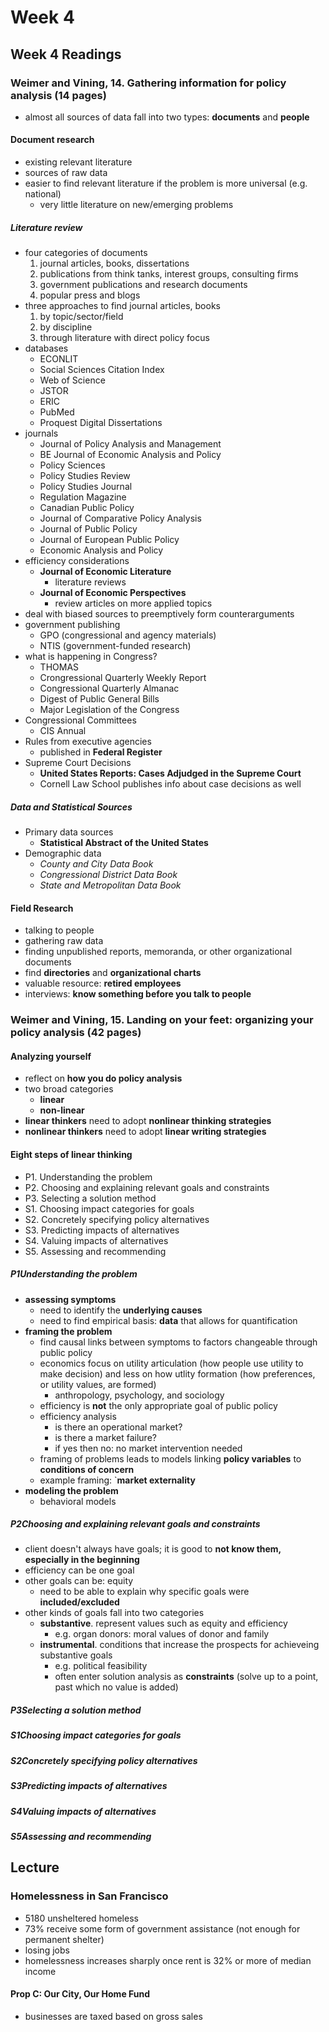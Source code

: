 # Week 4

## Week 4 Readings

### Weimer and Vining, 14. Gathering information for policy analysis (14 pages)
- almost all sources of data fall into two types: **documents** and **people**

#### Document research
- existing relevant literature
- sources of raw data
- easier to find relevant literature if the problem is more universal (e.g. national)
  - very little literature on new/emerging problems

##### Literature review
- four categories of documents
  1. journal articles, books, dissertations
  2. publications from think tanks, interest groups, consulting firms
  3. government publications and research documents
  4. popular press and blogs
- three approaches to find journal articles, books
    1. by topic/sector/field
    2. by discipline
    3. through literature with direct policy focus
- databases
  - ECONLIT
  - Social Sciences Citation Index
  - Web of Science
  - JSTOR
  - ERIC
  - PubMed
  - Proquest Digital Dissertations
- journals
  - Journal of Policy Analysis and Management
  - BE Journal of Economic Analysis and Policy
  - Policy Sciences
  - Policy Studies Review
  - Policy Studies Journal
  - Regulation Magazine
  - Canadian Public Policy
  - Journal of Comparative Policy Analysis
  - Journal of Public Policy
  - Journal of European Public Policy
  - Economic Analysis and Policy
- efficiency considerations
  - **Journal of Economic Literature**
    - literature reviews
  - **Journal of Economic Perspectives**
    - review articles on more applied topics
- deal with biased sources to preemptively form counterarguments
- government publishing
  - GPO (congressional and agency materials)
  - NTIS (government-funded research)
- what is happening in Congress?
  - THOMAS
  - Crongressional Quarterly Weekly Report
  - Congressional Quarterly Almanac
  - Digest of Public General Bills
  - Major Legislation of the Congress
- Congressional Committees
  - CIS Annual
- Rules from executive agencies
  - published in **Federal Register**
- Supreme Court Decisions
  - **United States Reports: Cases Adjudged in the Supreme Court**
  - Cornell Law School publishes info about case decisions as well

##### Data and Statistical Sources
- Primary data sources
  - **Statistical Abstract of the United States**
- Demographic data
  - _County and City Data Book_
  - _Congressional District Data Book_
  - _State and Metropolitan Data Book_

#### Field Research
- talking to people
- gathering raw data
- finding unpublished reports, memoranda, or other organizational documents
- find **directories** and **organizational charts**
- valuable resource: **retired employees**
- interviews: **know something before you talk to people**

### Weimer and Vining, 15. Landing on your feet: organizing your policy analysis (42 pages)

#### Analyzing yourself
- reflect on **how you do policy analysis**
- two broad categories
  - **linear**
  - **non-linear**
- **linear thinkers** need to adopt **nonlinear thinking strategies**
- **nonlinear thinkers** need to adopt **linear writing strategies**

#### Eight steps of linear thinking
- P1. Understanding the problem
- P2. Choosing and explaining relevant goals and constraints
- P3. Selecting a solution method
- S1. Choosing impact categories for goals
- S2. Concretely specifying policy alternatives
- S3. Predicting impacts of alternatives
- S4. Valuing impacts of alternatives
- S5. Assessing and recommending

##### P1<SPACE />Understanding the problem
- **assessing symptoms**
  - need to identify the **underlying causes**
  - need to find empirical basis: **data** that allows for quantification
- **framing the problem**
  - find causal links between symptoms to factors changeable through public policy
  - economics focus on utility articulation (how people use utility to make decision) and less on how utlity formation (how preferences, or utility values, are formed)
    - anthropology, psychology, and sociology
  - efficiency is **not** the only appropriate goal of public policy
  - efficiency analysis
    - is there an operational market?
    - is there a market failure?
    - if yes then no: no market intervention needed
  - framing of problems leads to models linking **policy variables** to **conditions of concern**
  - example framing: `**market externality**
- **modeling the problem**
  - behavioral models

##### P2<SPACE />Choosing and explaining relevant goals and constraints
- client doesn't always have goals; it is good to **not know them, especially in the beginning**
- efficiency can be one goal
- other goals can be: equity
  - need to be able to explain why specific goals were **included/excluded**
- other kinds of goals fall into two categories
  - **substantive**. represent values such as equity and efficiency
    - e.g. organ donors: moral values of donor and family
  - **instrumental**. conditions that increase the prospects for achieveing substantive goals
    - e.g. political feasibility
    - often enter solution analysis as **constraints** (solve up to a point, past which no value is added)

##### P3<SPACE />Selecting a solution method

##### S1<SPACE />Choosing impact categories for goals

##### S2<SPACE />Concretely specifying policy alternatives
##### S3<SPACE />Predicting impacts of alternatives
##### S4<SPACE />Valuing impacts of alternatives
##### S5<SPACE />Assessing and recommending

## Lecture

### Homelessness in San Francisco
- 5180 unsheltered homeless
- 73% receive some form of government assistance (not enough for permanent shelter)
- losing jobs
- homelessness increases sharply once rent is 32% or more of median income

#### Prop C: Our City, Our Home Fund
- businesses are taxed based on gross sales